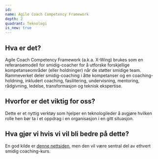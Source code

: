 ```yaml
---
id:
name: Agile Coach Competency Framework
depth: 2
quadrant: Teknologi
is_new: true
---
```

## Hva er det?
Agile Coach Competency Framework (a.k.a. X-Wing) brukes som en referansemodell for smidig-coacher for å utforske
forskjellige kompetanseområder (eller holdninger) når de støtter smidige team. Rammeverket deler smidig-coaching
i åtte kompetanser og en coaching-holdning, inkludert coaching, fasilitering, undervisning, mentoring, rådgivning,
ledelse, transformasjon og teknisk ekspertise.

## Hvorfor er det viktig for oss?
Dette er et nyttig verktøy som hjelper en teknologileder å avgjøre hvilken rolle hen bør ta i et oppdrag i en organisasjon i en gitt
situasjon.

## Hva gjør vi hvis vi vil bli bedre på dette?
En god kilde er [denne nettsiden](https://agilecoachcompetencyframework.com/), men den vil være sentral del av ethvert
smidig coaching-kurs.